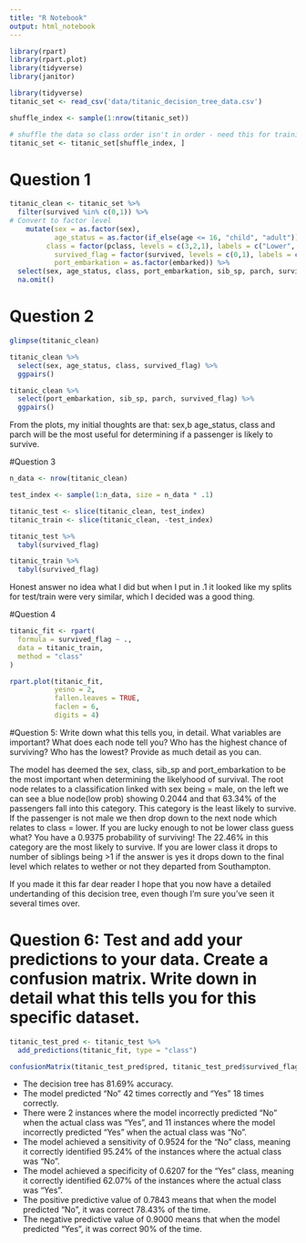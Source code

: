 ```yaml
---
title: "R Notebook"
output: html_notebook
---
```


```r
library(rpart)
library(rpart.plot)
library(tidyverse)
library(janitor)

library(tidyverse)
titanic_set <- read_csv('data/titanic_decision_tree_data.csv')

shuffle_index <- sample(1:nrow(titanic_set))

# shuffle the data so class order isn't in order - need this for training/testing split later on 
titanic_set <- titanic_set[shuffle_index, ]
```

# Question 1 
```r
titanic_clean <- titanic_set %>%
  filter(survived %in% c(0,1)) %>%
# Convert to factor level
    mutate(sex = as.factor(sex), 
           age_status = as.factor(if_else(age <= 16, "child", "adult")),
         class = factor(pclass, levels = c(3,2,1), labels = c("Lower", "Middle", "Upper")), 
           survived_flag = factor(survived, levels = c(0,1), labels = c("No", "Yes")), 
           port_embarkation = as.factor(embarked)) %>%
  select(sex, age_status, class, port_embarkation, sib_sp, parch, survived_flag) %>%
  na.omit()
```

# Question 2
```r
glimpse(titanic_clean)
```
```r
titanic_clean %>% 
  select(sex, age_status, class, survived_flag) %>% 
  ggpairs()
```

```r
titanic_clean %>% 
  select(port_embarkation, sib_sp, parch, survived_flag) %>% 
  ggpairs()
```

From the plots, my initial thoughts are that: sex,b age_status, class and parch 
will be the most useful for determining if a passenger is likely to survive. 

#Question 3

```r
n_data <- nrow(titanic_clean)

test_index <- sample(1:n_data, size = n_data * .1)

titanic_test <- slice(titanic_clean, test_index)
titanic_train <- slice(titanic_clean, -test_index)
```

```r
titanic_test %>% 
  tabyl(survived_flag)
```

```r
titanic_train %>% 
  tabyl(survived_flag)
```

Honest answer no idea what I did but when I put in .1 it looked like my splits for 
test/train were very similar, which I decided was a good thing. 

#Question 4
```r
titanic_fit <- rpart(
  formula = survived_flag ~ .,
  data = titanic_train,
  method = "class"
)
```

```r
rpart.plot(titanic_fit,
           yesno = 2,
           fallen.leaves = TRUE,
           faclen = 6,
           digits = 4)
```

#Question 5: Write down what this tells you, in detail. What variables are important? 
What does each node tell you? Who has the highest chance of surviving? Who has the 
lowest? Provide as much detail as you can.

The model has deemed the sex, class, sib_sp and port_embarkation to be the most 
important when determining the likelyhood of survival. The root node relates to 
a classification linked with sex being = male, on the left we can see a blue node(low prob)
showing 0.2044 and that 63.34% of the passengers fall into this category. This 
category is the least likely to survive. If the passenger is not male we then drop down
to the next node which relates to class = lower. If you are lucky enough to not be lower class
guess what? You have a 0.9375 probability of surviving! The 22.46% in this category 
are the most likely to survive. If you are lower class it drops to number of siblings being >1 
if the answer is yes it drops down to the final level which relates to wether or not they 
departed from Southampton. 

If you made it this far dear reader I hope that you now have a detailed undertanding of this 
decision tree, even though I'm sure you've seen it several times over. 


# Question 6: Test and add your predictions to your data. Create a confusion matrix. Write down in detail what this tells you for this specific dataset.

```r
titanic_test_pred <- titanic_test %>% 
  add_predictions(titanic_fit, type = "class")
```

```r
confusionMatrix(titanic_test_pred$pred, titanic_test_pred$survived_flag)
```

- The decision tree has 81.69% accuracy.
- The model predicted "No" 42 times correctly and "Yes" 18 times correctly.
- There were 2 instances where the model incorrectly predicted "No" when the actual
  class was "Yes", and 11 instances where the model incorrectly predicted "Yes" when 
  the actual class was "No".
- The model achieved a sensitivity of 0.9524 for the "No" class, meaning it
  correctly identified 95.24% of the instances where the actual class was "No".
- The model achieved a specificity of 0.6207 for the "Yes" class, meaning it 
 correctly identified 62.07% of the instances where the actual class was "Yes".
- The positive predictive value of 0.7843 means that when the model predicted 
"No", it was correct 78.43% of the time.
- The negative predictive value of 0.9000 means that when the model predicted "Yes", 
  it was correct 90% of the time.